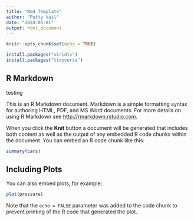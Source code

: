 ```yaml
---
title: "Rmd Template"
author: "Patty Vail"
date: "2024-05-01"
output: html_document
---
```


```r
knitr::opts_chunk$set(echo = TRUE)

install.packages("viridis")
install.packages("tidyverse")
```

## R Markdown
testing

This is an R Markdown document. Markdown is a simple formatting syntax for authoring HTML, PDF, and MS Word documents. For more details on using R Markdown see <http://rmarkdown.rstudio.com>.

When you click the **Knit** button a document will be generated that includes both content as well as the output of any embedded R code chunks within the document. You can embed an R code chunk like this:

```r
summary(cars)
```

## Including Plots

You can also embed plots, for example:

```r
plot(pressure)
```

Note that the `echo = FALSE` parameter was added to the code chunk to prevent printing of the R code that generated the plot.
